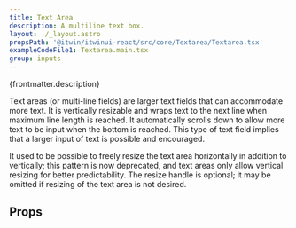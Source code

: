 ```yaml
---
title: Text Area
description: A multiline text box.
layout: ./_layout.astro
propsPath: '@itwin/itwinui-react/src/core/Textarea/Textarea.tsx'
exampleCodeFile1: Textarea.main.tsx
group: inputs
---
```



<p>{frontmatter.description}</p>

<LiveExample src={frontmatter.exampleCodeFile1} />

Text areas (or multi-line fields) are larger text fields that can accommodate more text. It is vertically resizable and wraps text to the next line when maximum line length is reached. It automatically scrolls down to allow more text to be input when the bottom is reached. This type of text field implies that a larger input of text is possible and encouraged.

It used to be possible to freely resize the text area horizontally in addition to vertically; this pattern is now deprecated, and text areas only allow vertical resizing for better predictability. The resize handle is optional; it may be omitted if resizing of the text area is not desired.

## Props

<PropsTable path={frontmatter.propsPath} />
